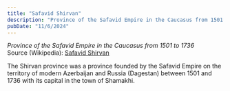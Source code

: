 ```yaml
---
title: "Safavid Shirvan"
description: "Province of the Safavid Empire in the Caucasus from 1501 to 1736"
pubDate: "11/6/2024"
---
```


*Province of the Safavid Empire in the Caucasus from 1501 to 1736*  
Source (Wikipedia): [Safavid Shirvan][1]

The Shirvan province was a province founded by the Safavid Empire on the territory of modern Azerbaijan and Russia (Dagestan) between 1501 and 1736 with its capital in the town of Shamakhi.

[1]: https://en.wikipedia.org/wiki/Safavid_Shirvan
